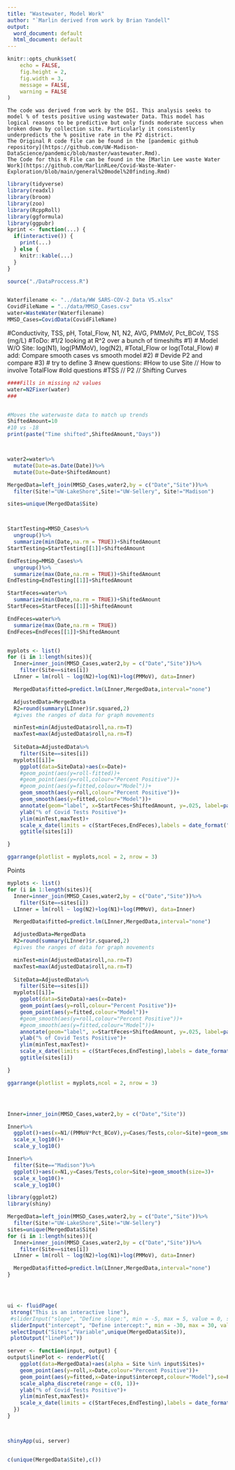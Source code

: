 ```yaml
---
title: "Wastewater, Model Work"
author: "`Marlin derived from work by Brian Yandell"
output:
  word_document: default
  html_document: default
---
```


```r
knitr::opts_chunk$set(
	echo = FALSE,
	fig.height = 2,
	fig.width = 3,
	message = FALSE,
	warning = FALSE
)
```

```
The code was derived from work by the DSI. This analysis seeks to model % of tests positive using wastewater Data. This model has logical reasons to be predictive but only finds moderate success when broken down by collection site. Particularly it consistently underpredicts the % positive rate in the P2 district.
The Original R code file can be found in the [pandemic github repository](https://github.com/UW-Madison-DataScience/pandemic/blob/master/wastewater.Rmd).
The Code for this R File can be found in the [Marlin Lee waste Water Work](https://github.com/MarlinRLee/Covid-Waste-Water-Exploration/blob/main/general%20model%20finding.Rmd)
```




```r
library(tidyverse)
library(readxl)
library(broom)
library(zoo)
library(RcppRoll)
library(ggformula)
library(ggpubr)
kprint <- function(...) {
  if(interactive()) {
    print(...)
  } else {
    knitr::kable(...)
  }
}
```


```r

source("./DataProccess.R")


Waterfilename <- "../data/WW SARS-COV-2 Data V5.xlsx"
CovidFileName = "../data/MMSD_Cases.csv"
water=WasteWater(Waterfilename)
MMSD_Cases=CovidData(CovidFileName)

```

#Conductivity, TSS, pH, Total_Flow, N1, N2, AVG, PMMoV, Pct_BCoV, TSS (mg/L)
#ToDo:
#1/2 looking at R^2 over a bunch of timeshifts
#1)
# Model W/O Site: log(N1), log(PMMoV), log(N2), #Total_Flow or log(Total_Flow)
# add: Compare smooth cases vs smooth model
#2)
# Devide P2 and compare
#3)
# try to define 3
#new questions:
#How to use Site // How to involve TotalFlow
#old questions
#TSS // P2 // Shifting
Curves

```r
####Fills in missing n2 values
water=N2Fixer(water)
###


#Moves the waterwaste data to match up trends
ShiftedAmount=10
#10 vs -18
print(paste("Time shifted",ShiftedAmount,"Days"))



water2=water%>%
  mutate(Date=as.Date(Date))%>%
  mutate(Date=Date+ShiftedAmount)

MergedData=left_join(MMSD_Cases,water2,by = c("Date","Site"))%>%
  filter(Site!="UW-LakeShore",Site!="UW-Sellery", Site!="Madison")

sites=unique(MergedData$Site)



StartTesting=MMSD_Cases%>%
  ungroup()%>%
  summarize(min(Date,na.rm = TRUE))+ShiftedAmount
StartTesting=StartTesting[[1]]+ShiftedAmount

EndTesting=MMSD_Cases%>%
  ungroup()%>%
  summarize(max(Date,na.rm = TRUE))+ShiftedAmount
EndTesting=EndTesting[[1]]+ShiftedAmount

StartFeces=water%>%
  summarize(min(Date,na.rm = TRUE))+ShiftedAmount
StartFeces=StartFeces[[1]]+ShiftedAmount

EndFeces=water%>%
  summarize(max(Date,na.rm = TRUE))
EndFeces=EndFeces[[1]]+ShiftedAmount


myplots <- list()
for (i in 1:length(sites)){
  Inner=inner_join(MMSD_Cases,water2,by = c("Date","Site"))%>%
    filter(Site==sites[i])
  LInner = lm(roll ~ log(N2)+log(N1)+log(PMMoV), data=Inner)

  MergedData$fitted=predict.lm(LInner,MergedData,interval="none")

  AdjustedData=MergedData
  R2=round(summary(LInner)$r.squared,2)
  #gives the ranges of data for graph movements

  minTest=min(AdjustedData$roll,na.rm=T)
  maxTest=max(AdjustedData$roll,na.rm=T)
  
  SiteData=AdjustedData%>%
    filter(Site==sites[i])
  myplots[[i]]=
    ggplot(data=SiteData)+aes(x=Date)+
    #geom_point(aes(y=roll-fitted))+
    #geom_point(aes(y=roll,colour="Percent Positive"))+
    #geom_point(aes(y=fitted,colour="Model"))+
    geom_smooth(aes(y=roll,colour="Percent Positive"))+
    geom_smooth(aes(y=fitted,colour="Model"))+
    annotate(geom="label", x=StartFeces+ShiftedAmount, y=.025, label=paste("R^2:",R2), color="red")+
    ylab("% of Covid Tests Positive")+
    ylim(minTest,maxTest)+
    scale_x_date(limits = c(StartFeces,EndFeces),labels = date_format("%b"))+
    ggtitle(sites[i])

}

ggarrange(plotlist = myplots,ncol = 2, nrow = 3)
```

Points

```r

myplots <- list()
for (i in 1:length(sites)){
  Inner=inner_join(MMSD_Cases,water2,by = c("Date","Site"))%>%
    filter(Site==sites[i])
  LInner = lm(roll ~ log(N2)+log(N1)+log(PMMoV), data=Inner)

  MergedData$fitted=predict.lm(LInner,MergedData,interval="none")

  AdjustedData=MergedData
  R2=round(summary(LInner)$r.squared,2)
  #gives the ranges of data for graph movements

  minTest=min(AdjustedData$roll,na.rm=T)
  maxTest=max(AdjustedData$roll,na.rm=T)
  
  SiteData=AdjustedData%>%
    filter(Site==sites[i])
  myplots[[i]]=
    ggplot(data=SiteData)+aes(x=Date)+
    geom_point(aes(y=roll,colour="Percent Positive"))+
    geom_point(aes(y=fitted,colour="Model"))+
    #geom_smooth(aes(y=roll,colour="Percent Positive"))+
    #geom_smooth(aes(y=fitted,colour="Model"))+
    annotate(geom="label", x=StartFeces+ShiftedAmount, y=.025, label=paste("R^2:",R2), color="red")+
    ylab("% of Covid Tests Positive")+
    ylim(minTest,maxTest)+
    scale_x_date(limits = c(StartFeces,EndTesting),labels = date_format("%b"))+
    ggtitle(sites[i])

}

ggarrange(plotlist = myplots,ncol = 2, nrow = 3)





```


```r


Inner=inner_join(MMSD_Cases,water2,by = c("Date","Site"))

Inner%>%
  ggplot()+aes(x=N1/(PMMoV*Pct_BCoV),y=Cases/Tests,color=Site)+geom_smooth(size=3)+
  scale_x_log10()+
  scale_y_log10()

Inner%>%
  filter(Site=="Madison")%>%
  ggplot()+aes(x=N1,y=Cases/Tests,color=Site)+geom_smooth(size=3)+
  scale_x_log10()+
  scale_y_log10()

```

```r
library(ggplot2)
library(shiny)

MergedData=left_join(MMSD_Cases,water2,by = c("Date","Site"))%>%
  filter(Site!="UW-LakeShore",Site!="UW-Sellery")
sites=unique(MergedData$Site)
for (i in 1:length(sites)){
  Inner=inner_join(MMSD_Cases,water2,by = c("Date","Site"))%>%
    filter(Site==sites[i])
  LInner = lm(roll ~ log(N2)+log(N1)+log(PMMoV), data=Inner)

  MergedData$fitted=predict.lm(LInner,MergedData,interval="none")
}




ui <- fluidPage(
 strong("This is an interactive line"),
 #sliderInput("slope", "Define slope:", min = -5, max = 5, value = 0, step = 0.01),
 sliderInput("intercept", "Define intercept:", min = -30, max = 30, value = 0, step = 1),
 selectInput("Sites","Variable",unique(MergedData$Site)),
 plotOutput("linePlot"))

server <- function(input, output) {
output$linePlot <- renderPlot({
    ggplot(data=MergedData)+aes(alpha = Site %in% input$Sites)+
    geom_point(aes(y=roll,x=Date,colour="Percent Positive"))+
    geom_point(aes(y=fitted,x=Date+input$intercept,colour="Model"),se=F)+
    scale_alpha_discrete(range = c(0, 1))+
    ylab("% of Covid Tests Positive")+
    ylim(minTest,maxTest)+
    scale_x_date(limits = c(StartFeces,EndTesting),labels = date_format("%b"))
  })
}



shinyApp(ui, server)


c(unique(MergedData$Site),c())
```

